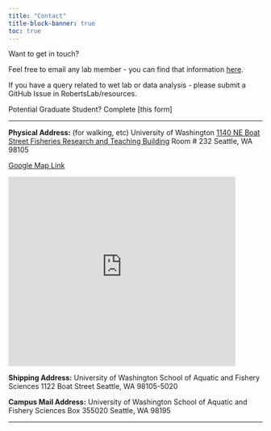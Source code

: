 ```yaml
---
title: "Contact"
title-block-banner: true
toc: true
---
```


Want to get in touch?

Feel free to email any lab member - you can find that information [here](people.qmd).

If you have a query related to wet lab or data analysis - please submit a GitHub Issue in RobertsLab/resources.

Potential Graduate Student? Complete \[this form\]

<hr />

<strong>Physical Address:</strong> (for walking, etc) University of Washington <a href="http://uw.edu/maps/?FTR"> 1140 NE Boat Street Fisheries Research and Teaching Building</a> Room \# 232 Seattle, WA 98105

[Google Map Link](https://goo.gl/maps/GDtRRsUCMGfuYQ3Q9)

<iframe src="http://www.washington.edu/maps/embed/?place=79" width="450" height="375" frameborder="0">

</iframe>

<strong>Shipping Address:</strong> University of Washington School of Aquatic and Fishery Sciences 1122 Boat Street Seattle, WA 98105-5020

<strong>Campus Mail Address:</strong> University of Washington School of Aquatic and Fishery Sciences Box 355020 Seattle, WA 98195

<hr />
